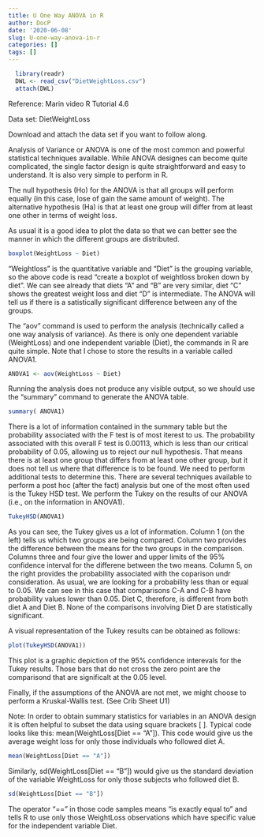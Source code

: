 ```yaml
---
title: U One Way ANOVA in R
author: DocP
date: '2020-06-08'
slug: U-one-way-anova-in-r
categories: []
tags: []
---
```

```r
  library(readr)
  DWL <- read_csv("DietWeightLoss.csv")
  attach(DWL)
  ```


Reference: Marin video R Tutorial 4.6
  
Data set: DietWeightLoss

Download and attach the data set if you want to follow along.

Analysis of Variance or ANOVA is one of the most common and powerful statistical techniques available.  While ANOVA designes can become quite complicated, the single factor design is quite straightforward and easy to understand.  It is also very simple to perform in R.

The null hypothesis (Ho) for the ANOVA is that all groups will perform equally (in this case, lose of gain the same amount of weight).
The alternative hypothesis (Ha) is that at least one group will differ from at least one other in terms of weight loss.

As usual it is a good idea to plot the data so that we can better see the manner in which the different groups are distributed.

```r
boxplot(WeightLoss ~ Diet)
```

"Weightloss" is the quantitative variable and "Diet" is the grouping variable, so the above code is read "create a boxplot of weightloss broken down by diet". We can see already that diets "A" and "B" are very similar, diet "C" shows the greatest weight loss and diet "D" is intermediate. The ANOVA will tell us if there is a satistically significant difference between any of the groups.

The “aov” command is used to perform the analysis (technically called a one way analysis of variance). As there is only one dependent variable (WeightLoss) and one independent variable (Diet), the commands in R are quite simple.  Note that I chose to store the results in a variable called ANOVA1.

```r
ANOVA1 <- aov(WeightLoss ~ Diet)
```

Running the analysis does not produce any visible output, so we should use the “summary” command to generate the ANOVA table.

```r
summary( ANOVA1)
```

There is a lot of information contained in the summary table but the probability associated with the F test is of most iterest to us. The probability associated with this overall F test is 0.00113, which is less than our critical probability of 0.05, allowing us to reject our null hypothesis. That means there is at least one group that differs from at least one other group, but it does not tell us where that difference is to be found. We need to perform additional tests to determine this. There are several techniques available to perform a post hoc (after the fact) analysis but one of the most often used is the Tukey HSD test. We perform the Tukey on the results of our ANOVA (i.e., on the information in ANOVA1).

```r
TukeyHSD(ANOVA1)
```

As you can see, the Tukey gives us a lot of information.  Column 1 (on the left) tells us which two groups are being compared. Column two provides the difference between the means for the two groups in the comparison.  Columns three and four give the lower and upper limits of the 95% confidence interval for the differene between the two means.  Column 5, on the right provides the probability associated with the coparison undr consideration.  As usual, we are looking for a probability less than or equal to 0.05. We can see in this case that comparisons C-A and C-B have probability values lower than 0.05. Diet C, therefore, is different from both diet A and Diet B. None of the comparisons involving Diet D are statistically significant.  

A visual representation of the Tukey results can be obtained as follows:

```r
plot(TukeyHSD(ANOVA1))
```

This plot is a graphic depiction of the 95% confidence interevals for the Tukey results.  Those bars that do not cross the zero point are the comparisond that are significalt at the 0.05 level.

Finally, if the assumptions of the ANOVA are not met, we might choose to perform a Kruskal-Wallis test. (See Crib Sheet U1)

Note:  In order to obtain summary statistics for variables in an ANOVA design it is often helpful to subset the data using square brackets [ ].  Typical code looks like this: mean(WeightLoss[Diet == “A”]).  This code would give us the average weight loss for only those individuals who followed diet A.

```r
mean(WeightLoss[Diet == "A"])
```

Similarly, sd(WeightLoss[Diet == “B”]) would give us the standard deviation of the variable WeightLoss for only those subjects who followed diet B.

```r
sd(WeightLoss[Diet == "B"])
```

The operator “==” in those code samples means “is exactly equal to” and tells R to use only those WeightLoss observations which have specific value for the independent variable Diet.
